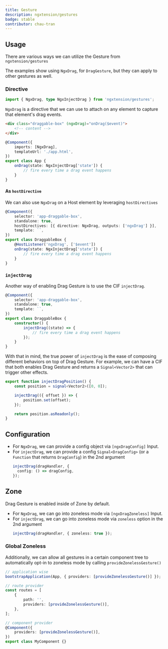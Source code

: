 ```yaml
---
title: Gesture
description: ngxtension/gestures
badge: stable
contributor: chau-tran
---
```



## Usage

There are various ways we can utilize the Gesture from `ngxtension/gestures`

The examples show using `NgxDrag`, for `DragGesture`, but they can apply to other gestures as well.

### Directive

```ts
import { NgxDrag, type NgxInjectDrag } from 'ngxtension/gestures';
```

`NgxDrag` is a directive that we can use to attach on any element to capture that element's drag events.

<Tabs>
	<TabItem label="html">

```html
<div class="draggable-box" (ngxDrag)="onDrag($event)">
	<!-- content -->
</div>
```

  </TabItem>
	<TabItem label="ts">

```ts
@Component({
	imports: [NgxDrag],
	templateUrl: './app.html',
})
export class App {
	onDrag(state: NgxInjectDrag['state']) {
		// fire every time a drag event happens
	}
}
```

  </TabItem>
</Tabs>

#### As `hostDirective`

We can also use `NgxDrag` on a Host element by leveraging `hostDirectives`

```ts
@Component({
	selector: 'app-draggable-box',
	standalone: true,
	hostDirectives: [{ directive: NgxDrag, outputs: ['ngxDrag'] }],
	template: ``,
})
export class DraggableBox {
	@HostListener('ngxDrag', ['$event'])
	onDrag(state: NgxInjectDrag['state']) {
		// fire every time a drag event happens
	}
}
```

### `injectDrag`

Another way of enabling Drag Gesture is to use the CIF `injectDrag`.

```ts
@Component({
	selector: 'app-draggable-box',
	standalone: true,
	template: ``,
})
export class DraggableBox {
	constructor() {
		injectDrag((state) => {
			// fire every time a drag event happens
		});
	}
}
```

With that in mind, the true power of `injectDrag` is the ease of composing different behaviors on top of Drag Gesture. For example, we can have a CIF
that both enables Drag Gesture and returns a `Signal<Vector2>` that can trigger other effects.

```ts
export function injectDragPosition() {
	const position = signal<Vector2>([0, 0]);

	injectDrag(({ offset }) => {
		position.set(offset);
	});

	return position.asReadonly();
}
```

## Configuration

- For `NgxDrag`, we can provide a config object via `[ngxDragConfig]` Input.
- For `injectDrag`, we can provide a config `Signal<DragConfig>` (or a `Function` that returns `DragConfig`) in the 2nd argument
  ```ts
  injectDrag(dragHandler, {
  	config: () => dragConfig,
  });
  ```

## Zone

Drag Gesture is enabled inside of Zone by default.

- For `NgxDrag`, we can go into zoneless mode via `[ngxDragZoneless]` Input.
- For `injectDrag`, we can go into zoneless mode via `zoneless` option in the 2nd argument
  ```ts
  injectDrag(dragHandler, { zoneless: true });
  ```

### Global Zoneless

Additionally, we can allow all gestures in a certain component tree to automatically opt-in to zoneless mode by calling `provideZonelessGesture()`

```ts
// application wise
bootstrapApplication(App, { providers: [provideZonelessGesture()] });

// route provider
const routes = [
	{
		path: '',
		providers: [provideZonelessGesture()],
	},
];

// component provider
@Component({
	providers: [provideZonelessGesture()],
})
export class MyComponent {}
```
